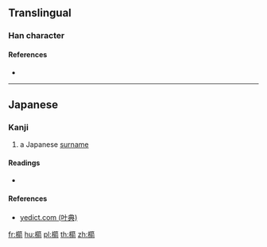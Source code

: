 ==Translingual==

===Han character===
{{Han char|rn=75|rad=木|as=15|sn=19|four=|canj=DHTN|ids=⿰木箭}}

====References====
* {{Han ref|kx=0561.111|hdz=21314.051|uh=6AE4|ud=27364}}

----

==Japanese==

===Kanji===
{{ja-kanji|grade=|rs=木15}}

# a Japanese [[surname]]

====Readings====
* {{ja-readings|on=[[せん]] (sen)|kun=[[たも]] (tamo)}}

====References====
*[http://yedict.com/htm/6A/6AE4.htm yedict.com (叶典)]

[[fr:櫤]]
[[hu:櫤]]
[[pl:櫤]]
[[th:櫤]]
[[zh:櫤]]
